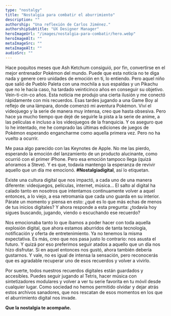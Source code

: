 ```yaml
---
type: "nostalgy"
title: "Nostalgia para combatir el aburrimiento"
description: ""
authorship: "Una reflexión de Carlos Jiménez."
authorshipSubtitle: "UX Designer Manager"
heroImageUrl: "/images/nostalgia-para-combatir/hero.webp"
heroImageAlt: ""
metaImageSrc: ""
metaImageAlt: ""
audioSrc: ""
---
```



<ArticleIntroduccion>
  Hace poquitos meses que Ash Ketchum consiguió, por fin, convertirse en el
  mejor entrenador Pokémon del mundo. Puede que esta noticia no te diga nada y
  genere cero unidades de emoción en ti, lo entiendo. Pero aquel niño que salió
  de Pueblo Paleta con una mochila a sus espaldas y un Pikachu que no le hacía
  caso, ha tardado veinticinco años en conseguir su objetivo. Vein-ti-cin-co
  años.
</ArticleIntroduccion>

<ArticleSection>
  Esta noticia me produjo una cierta ilusión y me conectó rápidamente con mis
  recuerdos. Esas tardes jugando a una Game Boy al reflejo de una lámpara, donde
  comenzó mi aventura Pokémon. Viví el videojuego y la serie de manera muy
  intensa, creo que hasta obsesiva. Pero hace ya mucho tiempo que dejé de
  seguirle la pista a la serie de anime, a las películas e incluso a los
  videojuegos de la franquicia. Y os aseguro que lo he intentado, me he comprado
  las últimas ediciones de juegos de Pokémon esperando engancharme como aquella
  primera vez. Pero no ha vuelto a ocurrir.

Me pasa algo parecido con las Keynotes de Apple. No me las pierdo, esperando la emoción del lanzamiento de
un producto alucinante, como ocurrió con el primer iPhone. Pero esa emoción
tampoco llega (quizá añoramos a Steve). Y es que, todavía mantengo la
esperanza de revivir aquello que un día me emocionó. **#Nostalgiadigital**, así lo
etiquetan.

<ParagraphSpecialSpacing />

Existe una cultura digital que nos impactó, a cada uno de una manera diferente: videojuegos,
películas, internet, música… El salto al digital ha calado tanto en nosotros que
intentamos continuamente volver a aquel entonces, a lo viejo, a esa retromanía que
cada uno guarda en su interior. Párate un momento y piensa en esto: ¿qué es lo que
más echas de menos de tus inicios digitales? Y ahora responde a esta pregunta: ¿todavía
hoy sigues buscando, jugando, viendo o escuchando ese recuerdo?

<ParagraphSpecialSpacing />

Nos emocionaba tanto lo que íbamos a poder hacer con toda aquella explosión digital,
que ahora estamos aburridos de tanta tecnología, notificación y oferta de entretenimiento.
Ya no tenemos la misma expectativa. Es más, creo que nos pasa justo lo contrario:
nos asusta el futuro. Y quizá por eso preferimos seguir atados a aquello que un día
nos hizo disfrutar. Si en aquel entonces nos gustó, ahora también debería gustarnos.
Y vale, no es igual de intensa la sensación, pero reconocerás que es agradable recuperar
uno de esos recuerdos y volver a vivirlo.

<SingleImage
  src="/images/nostalgia-para-combatir/tetris.webp"
  alt="Pieza de tetris"
/>

Por suerte, todos nuestros recuerdos digitales están guardados y accesibles. Puedes seguir jugando al Tetris, hacer música con sintetizadores modulares y volver a ver tu serie favorita en tu móvil desde cualquier lugar. Como sociedad no hemos permitido olvidar y dejar atrás estos archivos sanadores, que nos rescatan de esos momentos en los que el aburrimiento digital nos invade.

**Que la nostalgia te acompañe.**

</ArticleSection>
